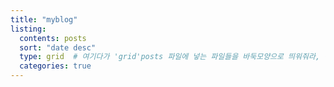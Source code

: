 ```yaml
---
title: "myblog"
listing:
  contents: posts
  sort: "date desc"
  type: grid  # 여기다가 'grid'posts 파일에 넣는 파일들을 바둑모양으로 띄워줘라, 원래는 default 값으로 되어있었음.
  categories: true
---
```



